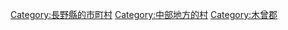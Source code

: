 {{Commonscat|Otaki, Nagano}}
{{Catmore}}

{{DEFAULTSORT:Otaki}}
[[Category:長野縣的市町村|Category:長野縣的市町村]]
[[Category:中部地方的村|Category:中部地方的村]]
[[Category:木曾郡|Category:木曾郡]]